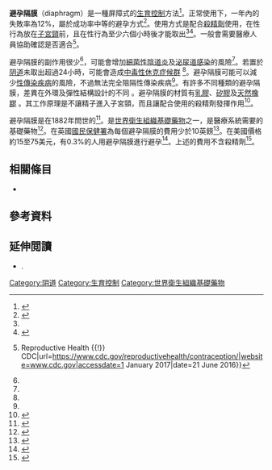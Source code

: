{{Infobox Birth control
|name                 = 避孕隔膜<br/>Diaphragm
|image                = contraceptive diaphragm.jpg
|width                = 300
|caption              = 一片避孕隔膜及做為大小比較用的[[25美分硬币|25美分硬币]] 
|bc_type              = 屏障
|date_first_use       = 1880年代<ref name=Su2014/>
|rate_type            = 失效
|failure_measure      = 頭一年，配合[[殺精劑|殺精劑]]使用
|perfect_failure% = 6
|perfect_failure_ref =<ref name=Trus2011>{{cite book|last=Trussell|first=James|year=2011|chapter=Contraceptive efficacy|editor1-last=Hatcher|editor1-first=Robert A.|editor2-last=Trussell|editor2-first=James|editor3-last=Nelson|editor3-first=Anita L.|editor4-last=Cates|editor4-first=Willard Jr.|editor5-last= Kowal|editor5-first=Deborah|editor6-last=Policar|editor6-first=Michael S. (eds.)|title=Contraceptive technology|edition=20th revised|location=New York|publisher=Ardent Media|isbn=978-1-59708-004-0|issn = 0091-9721|oclc=781956734|pages=779–863|url=http://www.contraceptivetechnology.org/wp-content/uploads/2013/09/CTFailureTable.pdf}}</ref>
|typical_failure% = 12
|typical_failure_ref =<ref name=Trus2011/>
|duration_effect      =
|reversibility        = 立即
|user_reminders       = 要在性行為前置入，且配合殺精劑使用<br>性行為後六至八個小時才能移除
|clinic_interval      = 需確認尺寸是否合適，有些國家需要有處方才能購買
|STD_protection_YesNo = 可以減小感染風險
|periods              = Catches menstrual flow
|benefits             = 適當清潔下，可以重覆使用一至三年
|weight_gain_loss     =
|risks                = 泌尿道感染，中毒性休克症候群（罕見）
|medical_notes        =
}}
<!-- Definition and medical uses -->
'''避孕隔膜'''（diaphragm）是一種屏障式的[[生育控制|生育控制]]方法<ref name=Hil2008>{{cite book|last1=Hillard|first1=Paula J. Adams|last2=Hillard|first2=Paula Adams|title=The 5-minute Obstetrics and Gynecology Consult|date=2008|publisher=Lippincott Williams & Wilkins|isbn=9780781769426|page=240|url=https://books.google.ca/books?id=fOoFIQOdIhkC&lpg=PA240|language=en}}</ref>。正常使用下，一年內的失敗率為12%，屬於成功率中等的避孕方式<ref>{{cite book|last1=Wipf|first1=Joyce|title=Women's Health, An Issue of Medical Clinics of North America,|date=2015|publisher=Elsevier Health Sciences|isbn=9780323376082|page=508|url=https://books.google.ca/books?id=fJzuCQAAQBAJ&pg=PA508|language=en}}</ref>。使用方式是配合[[殺精劑|殺精劑]]使用，在性行為放在[[子宮頸|子宮頸]]前，且在性行為至少六個小時後才能取出<ref name=CDC2016/><ref name=Helm2006>{{cite book|last1=Helms|first1=Richard A.|last2=Quan|first2=David J.|title=Textbook of Therapeutics: Drug and Disease Management|date=2006|publisher=Lippincott Williams & Wilkins|isbn=9780781757348|page=419|url=https://books.google.ca/books?id=aVmRWrknaWgC&lpg=PA429|language=en}}</ref>。一般會需要醫療人員協助確認是否適合<ref name=CDC2016>{{cite web|title=Contraception {{!}} Reproductive Health {{!}} CDC|url=https://www.cdc.gov/reproductivehealth/contraception/|website=www.cdc.gov|accessdate=1 January 2017|date=21 June 2016}}</ref>。

<!-- Side effects and mechanism -->
避孕隔膜的副作用很少<ref name=Helm2006/>，可能會增加[[細菌性陰道炎|細菌性陰道炎]]及[[泌尿道感染|泌尿道感染]]的風險<ref name=Hil2008/>。若置於[[阴道|阴道]]未取出超過24小時，可能會造成[[中毒性休克症候群|中毒性休克症候群]] <ref name=Helm2006/>。避孕隔膜可能可以減少[[性傳染疾病|性傳染疾病]]的風險，不過無法完全阻隔性傳染疾病<ref name=Hil2008/>。有許多不同種類的避孕隔膜，差異在外環及彈性結構設計的不同<!-- <ref name=Cor1995/> -->。避孕隔膜的材質有[[乳膠|乳膠]]、[[矽膠|矽膠]]及[[天然橡膠|天然橡膠]] <!-- <ref name=Cor1995/> -->。其工作原理是不讓精子進入子宮頸，而且讓配合使用的殺精劑發揮作用<ref name=Cor1995>{{cite book|last1=Corson|first1=S. L.|last2=Derman|first2=R. J.|title=Fertility Control|date=1995|publisher=CRC Press|isbn=9780969797807|pages=211-212|url=https://books.google.ca/books?id=30EzZPp1ypYC&lpg=PA213&dq=Diaphragm%20latex%20silicone&pg=PA211|language=en}}</ref>。

<!-- History, society and culture -->
避孕隔膜是在1882年問世的<ref name=Su2014>{{cite book|last1=Everett|first1=Suzanne|title=Handbook of Contraception and Sexual Health|date=2014|publisher=Routledge|isbn=9781135114114|page=62|url=https://books.google.ca/books?id=8j9FAwAAQBAJ&lpg=PA61&dq=Diaphragm%20contraception%20history&pg=PA62|language=en}}</ref>。是[[世界衛生組織基礎藥物|世界衛生組織基礎藥物]]之一，是醫療系統需要的基礎藥物<ref name=WHO19th>{{cite web|title=WHO Model List of Essential Medicines (19th List)|url=http://www.who.int/medicines/publications/essentialmedicines/EML_2015_FINAL_amended_NOV2015.pdf?ua=1|work=World Health Organization|accessdate=8 December 2016|date=April 2015}}</ref>。在英國[[國民保健署_(英國)|國民保健署]]為每個避孕隔膜的費用少於10英鎊<ref name=BNF69>{{cite book|title=British national formulary : BNF 69|url=https://archive.org/details/bnf69britishnati0000unse|date=2015|publisher=British Medical Association|isbn=9780857111562|page=[https://archive.org/details/bnf69britishnati0000unse/page/559 559]|edition=69}}</ref>。在美國價格約15至75美元，有0.3%的人用避孕隔膜進行避孕<ref name=Sh2011>{{cite book|last1=Shoupe|first1=Donna|title=Contraception|date=2011|publisher=John Wiley & Sons|isbn=9781444342635|page=15|url=https://books.google.ca/books?id=ksjJcx1CeKcC&lpg=PA15&dq=Diaphragm%20contraception%20cost%20united%20states&pg=PA15|language=en}}</ref>。上述的費用不含殺精劑<ref>{{cite book|last1=Alexander|first1=Linda|last2=LaRosa|first2=Judith|title=New Dimensions In Women's Health|date=2009|publisher=Jones & Bartlett Learning|isbn=9780763765927|page=94|url=https://books.google.ca/books?id=2X03PXd4JSoC&lpg=PA94&dq=Diaphragm%20contraception%20millions&pg=PA94|language=en}}</ref>。

== 相關條目 ==
* {{le|生殖醫療用品聯盟|Reproductive Health Supplies Coalition}}

==參考資料==
{{reflist|30em}}

==延伸閲讀==
*{{citation | first=Olivia | last= Marks| title=Is the diaphragm making a comeback?  | url= https://www.theguardian.com/lifeandstyle/2015/jul/10/is-the-diaphragm-making-a-comeback | newspaper= The Guardian | date= 10 July 2015}}.

{{Birth control methods}}

{{DEFAULTSORT:Diaphragm (Contraceptive)}}
<!--[[Category:Barrier_contraception|Category:Barrier contraception]]-->
[[Category:阴道|Category:阴道]]
[[Category:生育控制|Category:生育控制]]
<!--[[Category:RTT|Category:RTT]]-->
[[Category:世界衛生組織基礎藥物|Category:世界衛生組織基礎藥物]]